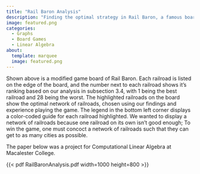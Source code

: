 ```yaml
---
title: "Rail Baron Analysis"
description: "Finding the optimal strategy in Rail Baron, a famous board game where players purchase railroads and complete routes to various destinations across the U.S. By representing the game board as a directed graph, insight can be gleaned on the optimal network of railroads."
image: featured.png
categories:
  - Graphs
  - Board Games
  - Linear Algebra
about:
  template: marquee
  image: featured.png
---
```


Shown above is a modified game board of Rail Baron. Each railroad is listed on the edge of the board, and the number next to each railroad shows it’s ranking based on our analysis in subsection 3.4, with 1 being the best railroad and 28 being the worst. The highlighted railroads on the board show the optimal network of railroads, chosen using our findings and experience playing the game. The legend in the bottom left corner displays a color-coded guide for each railroad highlighted. We wanted to display a network of railroads because one railroad on its own isn’t good enough; To win the game, one must concoct a network of railroads such that they can get to as many cities as possible.

The paper below was a project for Computational Linear Algebra at Macalester College.

{{< pdf RailBaronAnalysis.pdf width=1000 height=800 >}}

